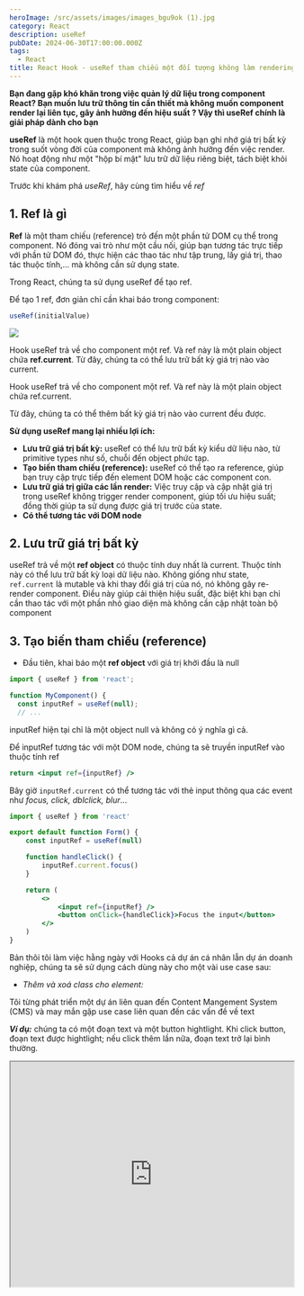 ```yaml
---
heroImage: /src/assets/images/images_bgu9ok (1).jpg
category: React
description: useRef
pubDate: 2024-06-30T17:00:00.000Z
tags:
  - React
title: React Hook - useRef tham chiếu một đối tượng không làm rendering component
---
```


**Bạn đang gặp khó khăn trong việc quản lý dữ liệu trong component React? Bạn muốn lưu trữ thông tin cần thiết mà không muốn component render lại liên tục, gây ảnh hưởng đến hiệu suất ? Vậy thì useRef chính là giải pháp dành cho bạn**

**useRef** là một hook quen thuộc trong React, giúp bạn ghi nhớ giá trị bất kỳ trong suốt vòng đời của component mà không ảnh hưởng đến việc render. Nó hoạt động như một "hộp bí mật" lưu trữ dữ liệu riêng biệt, tách biệt khỏi state của component.

Trước khi khám phá _useRef_, hãy cùng tìm hiểu về _ref_

## 1. Ref là gì

**Ref** là một tham chiếu (reference) trỏ đến một phần tử DOM cụ thể trong component. Nó đóng vai trò như một cầu nối, giúp bạn tương tác trực tiếp với phần tử DOM đó, thực hiện các thao tác như tập trung, lấy giá trị, thao tác thuộc tính,... mà không cần sử dụng state.

Trong React, chúng ta sử dụng useRef để tạo ref.

Để tạo 1 ref, đơn giản chỉ cần khai báo trong component:

```jsx
useRef(initialValue)
```

![](https://res.cloudinary.com/anhchangtoanhoc97/image/upload/v1720535563/Blogs/useRef/Untitled_r1f8zh.png)

Hook useRef trả về cho component một ref. Và ref này là một plain object chứa **ref.current**. Từ đây, chúng ta có thể lưu trữ bất kỳ giá trị nào vào current.

Hook useRef trả về cho component một ref. Và ref này là một plain object chứa ref.current.

Từ đây, chúng ta có thể thêm bất kỳ giá trị nào vào current đều được.

**Sử dụng useRef mang lại nhiều lợi ích:**

- **Lưu trữ giá trị bất kỳ:** useRef có thể lưu trữ bất kỳ kiểu dữ liệu nào, từ primitive types như số, chuỗi đến object phức tạp.
- **Tạo biến tham chiếu (reference):** useRef có thể tạo ra reference, giúp bạn truy cập trực tiếp đến element DOM hoặc các component con.
- **Lưu trữ giá trị giữa các lần render:** Việc truy cập và cập nhật giá trị trong useRef không trigger render component, giúp tối ưu hiệu suất; đồng thời giúp ta sử dụng được giá trị trước của state.
- **Có thể tương tác với DOM node**

## 2. Lưu trữ giá trị bất kỳ

useRef trả về một **ref object** có thuộc tính duy nhất là current. Thuộc tính này có thể lưu trữ bất kỳ loại dữ liệu nào. Không giống như state, `ref.current` là mutable và khi thay đổi giá trị của nó, nó không gây re-render component. Điều này giúp cải thiện hiệu suất, đặc biệt khi bạn chỉ cần thao tác với một phần nhỏ giao diện mà không cần cập nhật toàn bộ component

## 3. Tạo biến tham chiếu (reference)

- Đầu tiên, khai báo một **ref object** với giá trị khởi đầu là null

```jsx
import { useRef } from 'react';

function MyComponent() {
  const inputRef = useRef(null);
  // ...
```

inputRef hiện tại chỉ là một object null và không có ý nghĩa gì cả.

Để inputRef tương tác với một DOM node, chúng ta sẽ truyền inputRef vào thuộc tính ref

```jsx
return <input ref={inputRef} />
```

Bây giờ `inputRef.current` có thể tương tác với thẻ input thông qua các event như _focus, click, dblclick, blur_…

```jsx
import { useRef } from 'react'

export default function Form() {
	const inputRef = useRef(null)

	function handleClick() {
		inputRef.current.focus()
	}

	return (
		<>
			<input ref={inputRef} />
			<button onClick={handleClick}>Focus the input</button>
		</>
	)
}
```

Bản thôi tôi làm việc hằng ngày với Hooks cả dự án cá nhân lẫn dự án doanh nghiệp, chúng ta sẽ sử dụng cách dùng này cho một vài use case sau:

- _Thêm và xoá class cho element:_

Tôi từng phát triển một dự án liên quan đến Content Mangement System (CMS) và may mắn gặp use case liên quan đến các vấn đề về text

**_Ví dụ:_** chúng ta có một đoạn text và một button hightlight. Khi click button, đoạn text được hightlight; nếu click thêm lần nữa, đoạn text trở lại bình thường.

<iframe
	width='100%'
	height='400'
	src='https://res.cloudinary.com/anhchangtoanhoc97/video/upload/v1720535570/Blogs/useRef/React_App_-_Google_Chrome_2024-02-14_00-45-42_zbbiwh.mp4'
	allow='accelerometer; encrypted-media; gyroscope; picture-in-picture'
    autoplay='false'
/>



```jsx
function App() {
	const elementRef = useRef()

	function handleClick() {
		if (elementRef.current.classList.contains('active')) {
			elementRef.current.classList.remove('active')
		} else {
			elementRef.current.classList.add('active')
		}
	}
	return (
		<>
			<div ref={elementRef}>This is an text</div>
			<button onClick={handleClick}>Toggle Highlight</button>
		</>
	)
}
```

## 4. Lưu trữ giá trị giữa các lần render

useRef cho phép lưu trữ lại giá trị trước đó của state. Điều này làm useRef rất đáng giá khi chúng ta xử lý các tình huống liên quan đến giá trị trước đó.

**_Bài toán:_** Bạn có một UI như thế này

![](https://res.cloudinary.com/anhchangtoanhoc97/image/upload/v1720535562/Blogs/useRef/Untitled_1_byypki.png)

Now thể hiện giá trị hiện tại (current state), before thể hiện giá trị trước đó (old state).

- Làm sao khi ta nhấn vào button “Increase count”, now tăng lên 1 đơn vị, before hiển thị giá trị của now trước khi tăng ?

Các bạn sẽ suy nghĩ phương án: sử dụng 2 state

- Một state dùng cho Now. Ví dụ: const \[now, setNow] = useState(1);
- Một state dùng cho Before. Ví dụ: const \[before, setBefore] = useState(0);

Khi thực hiện onClick trên button, chúng ta tiến hành setState cho 2 giá trị trên. Tuy nhiên, phương án này là dư thừa mặc dù nó hoạt động; theo logic, Before chỉ cần nhận giá trị trước đó của Now là được. Nói cách khác, các bạn cần lưu lại giá trị trước của state.

Và để làm điều này, chúng ta sử dụng useRef. Một điều lưu ý là: để phát huy được lợi ích này của useRef, các bạn cần khéo léo kết hợp useRef với useEffect để thực hiện kỹ thuật này

```jsx
function App() {
	const [now, setNow] = useState(1)
	const previousStateRef = useRef(0)

	const onIncrementValue = () => {
		setNow(() => now + 1)
	}

	useEffect(() => {
		// Gán giá trị mới nhất của now state tới ref
		// Tuy nhiên, việc thay đổi giá trị này không làm re-render lại app
		// Vì vậy, previousStateRef.current hiển thị giá trị trước đó của state
		previousStateRef.current = now
	}, [now])

	return (
		<div>
			<h3>
				Now: {now}, Before: {previousStateRef.current}
			</h3>
			<button onClick={onIncrementValue}>Increment</button>
		</div>
	)
}
```

Kết quả chúng ta đạt được:

<iframe
	width='100%'
	height='400'
	src='https://res.cloudinary.com/anhchangtoanhoc97/video/upload/v1720535567/Blogs/useRef/bandicam_2024-02-14_10-48-38-728_rjsl1z.mp4'
	frameborder='0'
	allow='accelerometer; encrypted-media; gyroscope; picture-in-picture'
    autoplay='false'
/>

## 5. Điều lưu ý khi sử dụng ref với DOM

Khi chúng ta truyền ref trong một component mà component đó trả về các element như là: input, div, …. react sẽ truyền DOM node vào ref

Tuy nhiên, nếu chúng ta truyền ref trong một component khác, ví dụ `<MyInput />`, ref sẽ null.

Lý do là vì: React không cho phép một component truy cập vào DOM node của một component khác theo mặc định. Nếu muốn truy cập, ta cần phải “forward” ref. Lúc này cần sử dụng “forwardRef” trong React và ta cần sửa lại component MyInput cho phép nhận ref từ bên ngoài vào để truy cập DOM của nó.

